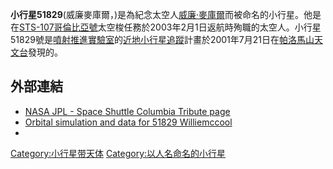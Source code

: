 {{Infobox Planet | minorplanet = yes | width = 25em | bgcolour = #FFFFC0 |
 name=小行星51829<br>威廉麥庫爾 (Williemccool)
 | discovery=yes
 | discovery_ref=[http://cfa-www.harvard.edu/iau/lists/NumberedMPs.html]
 | discoverer=[[噴射推進實驗室|噴射推進實驗室]] [[近地小行星追蹤|近地小行星追蹤]]計畫
 | discovered= 2001年7月21日
 | designations = yes
 | alt_names={{mp|2001 OD|41}}
 | mp_category=[[小行星|主帶小行星]]
 | orbit_ref=[ftp://ftp.lowell.edu/pub/elgb/astorb.html]
 | epoch=2008年2月4日 ([[儒略日|JD]] 2454500.5)
 | semimajor=3億4086萬3千[[公里|公里]] (2.279 [[天文單位|AU]])
 | perihelion=322.142 Gm (2.153 AU)
 | aphelion=359.583 Gm (2.404 AU)
 | eccentricity=0.055
 | period=1256.259 [[日|d]] (3.44 [[儒略年|a]])
 | inclination=7.566[[度|°]]
 | asc_node=93.387°
 | arg_perihelion=119.584°
 | mean_anomaly=47.775°
 | avg_speed=19.72公里/秒
 | physical_characteristics=yes
 | dimensions=? km
 | mass=?{{e|?}} [[公斤|kg]]
 | density=? g/[[立方公分|cm³]]
 | surface_grav=? m/s²
 | escape_velocity=? km/s
 | sidereal_day=? d
 | axial_tilt=?° | pole_ecliptic_lat=? | pole_ecliptic_lon=?
 | spectral_type=?
 | abs_magnitude=14.7
 | albedo=0.10
 | single_temperature=~184 [[熱力學溫標|K]]}}

'''小行星51829'''(威廉麥庫爾，{{mp|2001 OD|41}})是為紀念太空人[[威廉·麥庫爾|威廉·麥庫爾]]而被命名的小行星。他是在[[STS-107|STS-107]][[哥倫比亞號|哥倫比亞號]]太空梭任務於2003年2月1日返航時殉職的太空人。小行星51829號是[[噴射推進實驗室|噴射推進實驗室]]的[[近地小行星追蹤|近地小行星追蹤]]計畫於2001年7月21日在[[帕洛馬山天文台|帕洛馬山天文台]]發現的。

== 外部連結 ==
* [http://www.jpl.nasa.gov/releases/2003/columbia-tribute.cfm NASA JPL - Space Shuttle Columbia Tribute page] {{Wayback|url=http://www.jpl.nasa.gov/releases/2003/columbia-tribute.cfm |date=20080208162807 }}
* [http://neo.jpl.nasa.gov/cgi-bin/db?sstr=51829+Williemccool Orbital simulation and data for 51829 Williemccool] {{Webarchive|url=https://archive.today/20121213233508/http://neo.jpl.nasa.gov/cgi-bin/db?sstr=51829+Williemccool |date=2012-12-13 }}
*{{JPL Small Body}}

{{Minor Planet Number|[[小行星51828|小行星51828]]|[[小行星51830|小行星51830]]}}
{{小天體}}

{{DEFAULTSORT:Mikeanderson}}
{{beltasteroid-stub}}

[[Category:小行星带天体|Category:小行星带天体]]
[[Category:以人名命名的小行星|Category:以人名命名的小行星]]